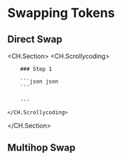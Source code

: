 # Swapping Tokens

## Direct Swap

<CH.Section>
    <CH.Scrollycoding>

        ### Step 1

        ```json json
        ```

        ---

    </CH.Scrollycoding>
</CH.Section>

## Multihop Swap